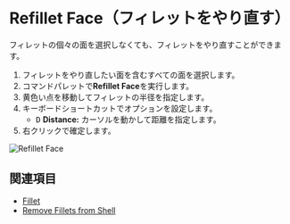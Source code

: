 
# Refillet Face（フィレットをやり直す）

<Reference shortcut="" command="Refillet Face" button="" />

フィレットの個々の面を選択しなくても、フィレットをやり直すことができます。

1. フィレットをやり直したい面を含むすべての面を選択します。
2. コマンドパレットで**Refillet Face**を実行します。
3. 黄色い点を移動してフィレットの半径を指定します。
4. キーボードショートカットでオプションを設定します。
    - <kbd>D</kbd> **Distance:** カーソルを動かして距離を指定します。
5. 右クリックで確定します。

![Refillet Face](/img/refillet-face.gif)

## 関連項目
- [Fillet](./fillet)
- [Remove Fillets from Shell](./remove-fillets-from-shell)

